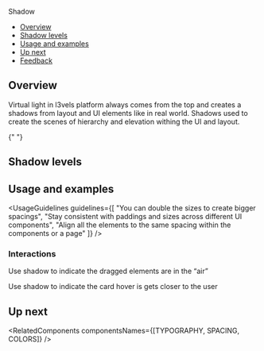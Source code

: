 
<Meta title="Foundations/Shadow - (Coming Soon)" />

<!--- Component documentation -->

<ComponentName withFoundationBackground>Shadow</ComponentName>

- [Overview](#overview)
- [Shadow levels](#shadow-levels)
- [Usage and examples](#usage-and-examples)
- [Up next](#up-next)
- [Feedback](#feedback)

## Overview

Virtual light in l3vels platform always comes from the top and creates a shadows from layout and UI elements like in real world.
Shadows used to create the scenes of hierarchy and elevation withing the UI and layout.

{" "}
<img src={shadowsSketch} className="l3-storybook-shadow_overview-image" alt="" />

## Shadow levels

<ShadowLevels />

## Usage and examples

<UsageGuidelines
  guidelines={[
    "You can double the sizes to create bigger spacings",
    "Stay consistent with paddings and sizes across different UI components",
    "Align all the elements to the same spacing within the components or a page"
  ]}
/>

### Interactions

Use shadow to indicate the dragged elements are in the “air”

<DragShadowExample />

Use shadow to indicate the card hover is gets closer to the user

<CardShadowExample />

## Up next

<RelatedComponents componentsNames={[TYPOGRAPHY, SPACING, COLORS]} />
